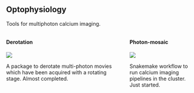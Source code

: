 ## Optophysiology {.smaller}
Tools for multiphoton calcium imaging.

::: {.columns}
::: {.column width="65%"}
#### Derotation
![](img/optophysiology/derotation.gif)

A package to derotate multi-photon movies which have been acquired with a rotating stage. Almost completed.
:::
::: {.column width="35%"}
#### Photon-mosaic
![](img/optophysiology/photon-mosaic.png)

Snakemake workflow to run calcium imaging pipelines in the cluster.
Just started.
:::
:::